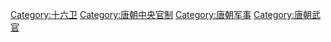 [[Category:十六卫|Category:十六卫]]
[[Category:唐朝中央官制|Category:唐朝中央官制]]
[[Category:唐朝军事|Category:唐朝军事]]
[[Category:唐朝武官|Category:唐朝武官]]